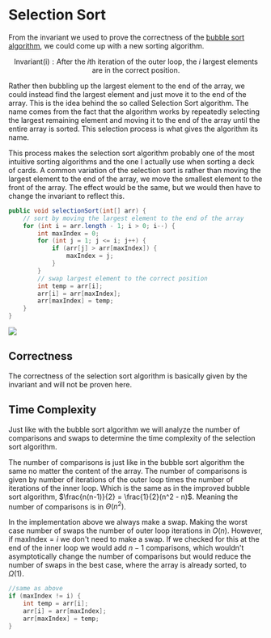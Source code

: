 
# Selection Sort

From the invariant we used to prove the correctness of the [bubble sort algorithm](/cs/algorithmsDataStructures/searchingSorting/bubbleSort), 
we could come up with a new sorting algorithm. 

$$
\text{Invariant(i)}: \text{After the $i$th iteration of the outer loop, the $i$ largest elements are in the correct position.}
$$

Rather then bubbling up the largest element to the end of the array, we could 
instead find the largest element and just move it to the end of the array. This is the idea behind the so called Selection Sort 
algorithm. The name comes from the fact that the algorithm works by repeatedly selecting the largest remaining element and moving 
it to the end of the array until the entire array is sorted. This selection process is what gives the algorithm its name.

This process makes the selection sort algorithm probably one of the most intuitive sorting algorithms and the one I actually use when
sorting a deck of cards. A common variation of the selection sort is rather than moving the largest element to the end of the array, 
we move the smallest element to the front of the array. The effect would be the same, but we would then have to change the invariant to reflect this.

```java
public void selectionSort(int[] arr) {
    // sort by moving the largest element to the end of the array
    for (int i = arr.length - 1; i > 0; i--) {
        int maxIndex = 0;
        for (int j = 1; j <= i; j++) {
            if (arr[j] > arr[maxIndex]) {
                maxIndex = j;
            }
        }
        // swap largest element to the correct position
        int temp = arr[i];
        arr[i] = arr[maxIndex];
        arr[maxIndex] = temp;
    }
}
```

<Image 
    src="/cs/algdSelectionSort.gif"
    caption="Visualization of the selection sort algorithm. This is the variation where the smallest element is moved to the front of the array, not the largest to the end."
/>

## Correctness

The correctness of the selection sort algorithm is basically given by the invariant and will not be proven here.

## Time Complexity

Just like with the bubble sort algorithm we will analyze the number of comparisons and swaps to determine the time complexity of the selection sort algorithm.

The number of comparisons is just like in the bubble sort algorithm the same no matter the content of the array. 
The number of comparisons is given by number of iterations of the outer loop times the number of iterations of the inner loop. 
Which is the same as in the improved bubble sort algorithm, $\frac{n(n-1)}{2} = \frac{1}{2}(n^2 - n)$. Meaning 
the number of comparisons is in $\Theta(n^2)$.

In the implementation above we always make a swap. Making the worst case number of swaps the number of outer loop iterations in $O(n)$. 
However, if $\text{maxIndex} = i$ we don't need to make a swap. If we checked for this at the end of the inner loop we would add 
$n-1$ comparisons, which wouldn't asymptotically change the number of comparisons but would reduce the number of swaps in
the best case, where the array is already sorted, to $\Omega(1)$. 

```java
//same as above
if (maxIndex != i) {
    int temp = arr[i];
    arr[i] = arr[maxIndex];
    arr[maxIndex] = temp;
}
```